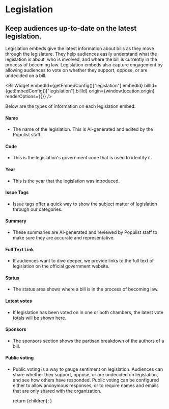
# Legislation

## Keep audiences up-to-date on the latest legislation.

Legislation embeds give the latest information about bills as they move through the legislature. They help audiences easily understand what the legislation is about, who is involved, and where the bill is currently in the process of becoming law. Legislation embeds also capture engagement by allowing audiences to vote on whether they support, oppose, or are undecided on a bill.

<BillWidget
  embedId={getEmbedConfig()["legislation"].embedId}
  billId={getEmbedConfig()["legislation"].billId}
  origin={window.location.origin}
  renderOptions={{}}
/>

Below are the types of information on each legislation embed:

#### Name

- The name of the legislation. This is AI-generated and edited by the Populist staff.

#### Code

- This is the legislation's government code that is used to identify it.

#### Year

- This is the year that the legislation was introduced.

#### Issue Tags

- Issue tags offer a quick way to show the subject matter of legislation through our categories.

#### Summary

- These summaries are AI-generated and reviewed by Populist staff to make sure they are accurate and representative.

#### Full Text Link

- If audiences want to dive deeper, we provide links to the full text of legislation on the official government website.

#### Status

- The status area shows where a bill is in the process of becoming law.

#### Latest votes

- If legislation has been voted on in one or both chambers, the latest vote totals will be shown here.

#### Sponsors

- The sponsors section shows the partisan breakdown of the authors of a bill.

#### Public voting

- Public voting is a way to gauge sentiment on legislation. Audiences can share whether they support, oppose, or are undecided on legislation, and see how others have responded. Public voting can be configured either to allow anonymous responses, or to require names and emails that are only shared with the organization.

  return <DocsLayout currentPage="content">{children}</DocsLayout>;
}
